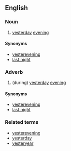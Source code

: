 ==English==

===Noun===
{{en-noun|-}}

# {{archaic}} [[yesterday]] [[evening]]

====Synonyms====
*[[yesterevening]]
*[[last night]]

===Adverb===
{{en-adv|-}}

# (during) [[yesterday]] [[evening]]

====Synonyms====
*[[yesterevening]]
*[[last night]]

===Related terms===
*[[yesterevening]]
*[[yesterday]]
*[[yesteryear]]